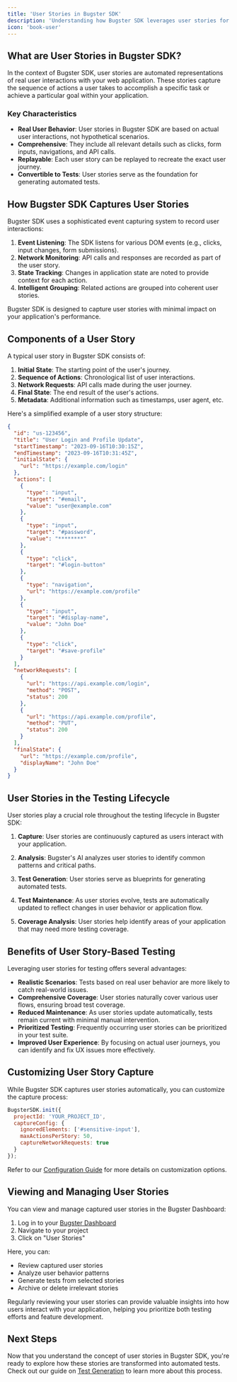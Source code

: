 ```yaml
---
title: 'User Stories in Bugster SDK'
description: 'Understanding how Bugster SDK leverages user stories for automated testing'
icon: 'book-user'
---
```


## What are User Stories in Bugster SDK?

In the context of Bugster SDK, user stories are automated representations of real user interactions with your web application. These stories capture the sequence of actions a user takes to accomplish a specific task or achieve a particular goal within your application.

### Key Characteristics

- **Real User Behavior**: User stories in Bugster SDK are based on actual user interactions, not hypothetical scenarios.
- **Comprehensive**: They include all relevant details such as clicks, form inputs, navigations, and API calls.
- **Replayable**: Each user story can be replayed to recreate the exact user journey.
- **Convertible to Tests**: User stories serve as the foundation for generating automated tests.

## How Bugster SDK Captures User Stories

Bugster SDK uses a sophisticated event capturing system to record user interactions:

1. **Event Listening**: The SDK listens for various DOM events (e.g., clicks, input changes, form submissions).
2. **Network Monitoring**: API calls and responses are recorded as part of the user story.
3. **State Tracking**: Changes in application state are noted to provide context for each action.
4. **Intelligent Grouping**: Related actions are grouped into coherent user stories.

<Note>
Bugster SDK is designed to capture user stories with minimal impact on your application's performance.
</Note>

## Components of a User Story

A typical user story in Bugster SDK consists of:

1. **Initial State**: The starting point of the user's journey.
2. **Sequence of Actions**: Chronological list of user interactions.
3. **Network Requests**: API calls made during the user journey.
4. **Final State**: The end result of the user's actions.
5. **Metadata**: Additional information such as timestamps, user agent, etc.

Here's a simplified example of a user story structure:

```json
{
  "id": "us-123456",
  "title": "User Login and Profile Update",
  "startTimestamp": "2023-09-16T10:30:15Z",
  "endTimestamp": "2023-09-16T10:31:45Z",
  "initialState": {
    "url": "https://example.com/login"
  },
  "actions": [
    {
      "type": "input",
      "target": "#email",
      "value": "user@example.com"
    },
    {
      "type": "input",
      "target": "#password",
      "value": "********"
    },
    {
      "type": "click",
      "target": "#login-button"
    },
    {
      "type": "navigation",
      "url": "https://example.com/profile"
    },
    {
      "type": "input",
      "target": "#display-name",
      "value": "John Doe"
    },
    {
      "type": "click",
      "target": "#save-profile"
    }
  ],
  "networkRequests": [
    {
      "url": "https://api.example.com/login",
      "method": "POST",
      "status": 200
    },
    {
      "url": "https://api.example.com/profile",
      "method": "PUT",
      "status": 200
    }
  ],
  "finalState": {
    "url": "https://example.com/profile",
    "displayName": "John Doe"
  }
}
```

## User Stories in the Testing Lifecycle

User stories play a crucial role throughout the testing lifecycle in Bugster SDK:

1. **Capture**: User stories are continuously captured as users interact with your application.

2. **Analysis**: Bugster's AI analyzes user stories to identify common patterns and critical paths.

3. **Test Generation**: User stories serve as blueprints for generating automated tests.

4. **Test Maintenance**: As user stories evolve, tests are automatically updated to reflect changes in user behavior or application flow.

5. **Coverage Analysis**: User stories help identify areas of your application that may need more testing coverage.

## Benefits of User Story-Based Testing

Leveraging user stories for testing offers several advantages:

- **Realistic Scenarios**: Tests based on real user behavior are more likely to catch real-world issues.
- **Comprehensive Coverage**: User stories naturally cover various user flows, ensuring broad test coverage.
- **Reduced Maintenance**: As user stories update automatically, tests remain current with minimal manual intervention.
- **Prioritized Testing**: Frequently occurring user stories can be prioritized in your test suite.
- **Improved User Experience**: By focusing on actual user journeys, you can identify and fix UX issues more effectively.

## Customizing User Story Capture

While Bugster SDK captures user stories automatically, you can customize the capture process:

```javascript
BugsterSDK.init({
  projectId: 'YOUR_PROJECT_ID',
  captureConfig: {
    ignoredElements: ['#sensitive-input'],
    maxActionsPerStory: 50,
    captureNetworkRequests: true
  }
});
```

Refer to our [Configuration Guide](/configuration) for more details on customization options.

## Viewing and Managing User Stories

You can view and manage captured user stories in the Bugster Dashboard:

1. Log in to your [Bugster Dashboard](https://dashboard.bugster.io)
2. Navigate to your project
3. Click on "User Stories"

Here, you can:
- Review captured user stories
- Analyze user behavior patterns
- Generate tests from selected stories
- Archive or delete irrelevant stories

<Tip>
Regularly reviewing your user stories can provide valuable insights into how users interact with your application, helping you prioritize both testing efforts and feature development.
</Tip>

## Next Steps

Now that you understand the concept of user stories in Bugster SDK, you're ready to explore how these stories are transformed into automated tests. Check out our guide on [Test Generation](/core-concepts/test-generation) to learn more about this process.

